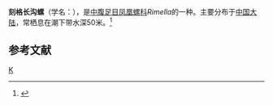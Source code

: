 {{Speciesbox
| taxon = Rimella canceliata
| binomial_authority = Linnaeus
}}
'''刻格长沟螺'''（学名：''{{lang|la|Rimella canceliata}}''），是[[中腹足目|中腹足目]][[凤凰螺科|凤凰螺科]]''Rimella''的一种。主要分布于[[中国大陆|中国大陆]]，常栖息在潮下带水深50米。<ref>{{cite web|url=http://shell.sinica.edu.tw/chinese/shellbase_detail.php?science_no=6466|title=国际贝库：刻格长沟螺|publisher=台湾贝类资料库|accessdate=2009-08-11|archive-date=2016-03-04|archive-url=https://web.archive.org/web/20160304095349/http://shell.sinica.edu.tw/chinese/shellbase_detail.php?science_no=6466|dead-url=no}}</ref>

== 参考文献 ==
{{reflist}}
{{taxonbar}}
[[Category:凤凰螺科|K]]